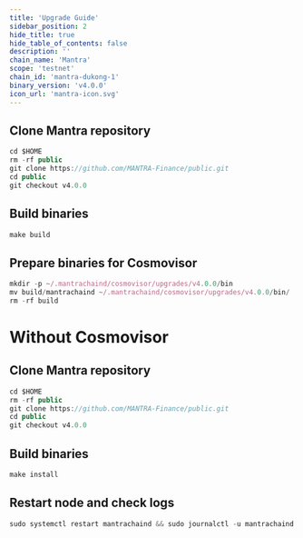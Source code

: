 ```yaml
---
title: 'Upgrade Guide'
sidebar_position: 2
hide_title: true
hide_table_of_contents: false
description: ''
chain_name: 'Mantra'
scope: 'testnet'
chain_id: 'mantra-dukong-1'
binary_version: 'v4.0.0'
icon_url: 'mantra-icon.svg'
---
```



<PageTitle
  iconUrl="img/mantra-icon.svg"
  title="Mantra Upgrade Guide"
  chainId="mantra-dukong-1"
  version="v4.0.0"
/>

## Clone Mantra repository

```js
cd $HOME
rm -rf public
git clone https://github.com/MANTRA-Finance/public.git
cd public
git checkout v4.0.0
```

## Build binaries

```js
make build
```

## Prepare binaries for Cosmovisor

```js
mkdir -p ~/.mantrachaind/cosmovisor/upgrades/v4.0.0/bin
mv build/mantrachaind ~/.mantrachaind/cosmovisor/upgrades/v4.0.0/bin/
rm -rf build
```

# Without Cosmovisor

## Clone Mantra repository

```js
cd $HOME
rm -rf public
git clone https://github.com/MANTRA-Finance/public.git
cd public
git checkout v4.0.0
```

## Build binaries

```js
make install
```

## Restart node and check logs

```js
sudo systemctl restart mantrachaind && sudo journalctl -u mantrachaind -f --no-hostname -o cat
```
